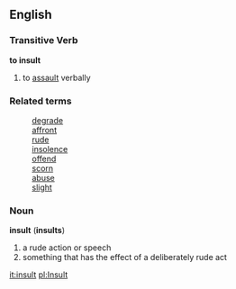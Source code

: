 ==English==
===Transitive Verb===
'''to insult'''
# to [[assault]] verbally

===Related terms===
:[[degrade]]
:[[affront]]
:[[rude]]
:[[insolence]]
:[[offend]]
:[[scorn]]
:[[abuse]]
:[[slight]]

===Noun===
'''insult''' ('''insults''')
# a rude action or speech
# something that has the effect of a deliberately rude act

[[it:insult]]
[[pl:Insult]]